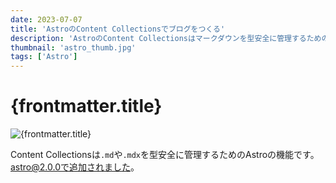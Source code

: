 ```yaml
---
date: 2023-07-07
title: 'AstroのContent Collectionsでブログをつくる'
description: 'AstroのContent Collectionsはマークダウンを型安全に管理するための機能です。Content Collectionsを用いたブログの構築手順をご紹介します。'
thumbnail: 'astro_thumb.jpg'
tags: ['Astro']
---
```


# {frontmatter.title}

<img src={frontmatter.thumbnail} alt={frontmatter.title} />

Content Collectionsは`.md`や`.mdx`を型安全に管理するためのAstroの機能です。astro@2.0.0で追加されました。